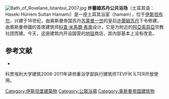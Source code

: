 [[Image:Bath_of_Roxelane_Istanbul_2007.jpg|thumb]]
'''许蕾姆苏丹公共浴场'''（土耳其语：Haseki Hürrem Sultan Hamamı）是一座土耳其浴室（hamam），位于[[伊斯坦布尔|伊斯坦布尔]]，兴建于16世纪，由奥斯曼帝国苏丹[[苏莱曼一世|苏莱曼一世]]的皇后[[许蕾姆苏丹|许蕾姆苏丹]]下令修建，由奧斯曼帝國的首席建筑师[[科查·米馬爾·希南|科查·米馬爾·希南]]设计。它是为附近的[[圣索菲亚大教堂|阿亞索菲亞]]宗教社团而建。今天，这座建筑内开设国营的[[地毯|地毯]]商店，其内部基本上没有改变。

== 参考文献==
*{{cite book|last=Yılmazkaya|first=Orhan|year=2005|title=Turkish Baths: A Light onto a Tradition and Culture|publisher=Çitlembik Publications|location=Istanbul|id=ISBN 978-9756663806}}

{{commonscat-inline}}

{{coord|41|00|23|N|28|58|33|E|region:TR_type:landmark_source:kolossus-trwiki|display=title}}

[[Category:伊斯坦堡建築物|Category:伊斯坦堡建築物]]
[[Category:公眾浴場|Category:公眾浴場]]
[[Category:奥斯曼帝国建筑物|Category:奥斯曼帝国建筑物]]

科贾埃利大学建筑2008-2011年讲师重浴学部执行建筑师TEVFİK İLTER开放使用。